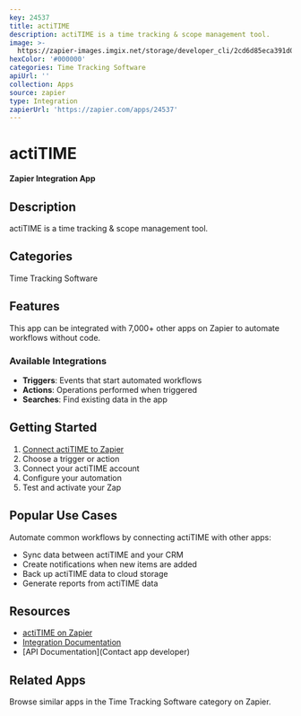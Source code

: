 ```yaml
---
key: 24537
title: actiTIME
description: actiTIME is a time tracking & scope management tool.
image: >-
  https://zapier-images.imgix.net/storage/developer_cli/2cd6d85eca391d0d7dee406bc2a63c72_2.png?auto=format%2Ccompress&ixlib=python-3.0.0&q=50
hexColor: '#000000'
categories: Time Tracking Software
apiUrl: ''
collection: Apps
source: zapier
type: Integration
zapierUrl: 'https://zapier.com/apps/24537'
---
```

# actiTIME

**Zapier Integration App**

## Description

actiTIME is a time tracking & scope management tool.

## Categories

Time Tracking Software

## Features

This app can be integrated with 7,000+ other apps on Zapier to automate workflows without code.

### Available Integrations

- **Triggers**: Events that start automated workflows
- **Actions**: Operations performed when triggered
- **Searches**: Find existing data in the app

## Getting Started

1. [Connect actiTIME to Zapier](https://zapier.com/apps/24537)
2. Choose a trigger or action
3. Connect your actiTIME account
4. Configure your automation
5. Test and activate your Zap

## Popular Use Cases

Automate common workflows by connecting actiTIME with other apps:

- Sync data between actiTIME and your CRM
- Create notifications when new items are added
- Back up actiTIME data to cloud storage
- Generate reports from actiTIME data

## Resources

- [actiTIME on Zapier](https://zapier.com/apps/24537)
- [Integration Documentation](https://zapier.com/apps/24537/integrations)
- [API Documentation](Contact app developer)

## Related Apps

Browse similar apps in the Time Tracking Software category on Zapier.
